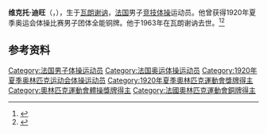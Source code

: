 {{NoteTA|G1=Sports}}
'''维克托·迪旺'''（{{lang-fr|Victor Duvant}}，{{bd|1889年|3月3日|1963年|9月13日}}），生于[[瓦朗谢讷|瓦朗谢讷]]，[[法国|法国]]男子[[竞技体操|竞技体操]]运动员。他曾获得1920年夏季奥运会体操比赛男子团体全能铜牌。他于1963年在瓦朗谢讷去世。<ref>{{Cite web|title=Georges DUVANT|url=https://www.olympic.org/georges-duvant|accessdate=2021-03-26|work=International Olympic Committee}}</ref><ref name=sref>{{cite Sports-Reference |url=https://www.sports-reference.com/olympics/athletes/du/victor-duvant-1.html |archive-url=https://web.archive.org/web/20200417193920/https://www.sports-reference.com/olympics/athletes/du/victor-duvant-1.html |archive-date=2020-04-17 |accessdate=2012-06-30 |name=Victor Duvant }}</ref>

== 参考资料 ==
{{reflist}}

{{Authority control}}
{{DEFAULTSORT:Duvant, Victor}}
[[Category:法国男子体操运动员|Category:法国男子体操运动员]]
[[Category:法国奥运体操运动员|Category:法国奥运体操运动员]]
[[Category:1920年夏季奥林匹克运动会体操运动员|Category:1920年夏季奥林匹克运动会体操运动员]]
[[Category:1920年夏季奧林匹克運動會獎牌得主|Category:1920年夏季奧林匹克運動會獎牌得主]]
[[Category:奧林匹克運動會體操獎牌得主|Category:奧林匹克運動會體操獎牌得主]]
[[Category:法國奧林匹克運動會銅牌得主|Category:法國奧林匹克運動會銅牌得主]]
